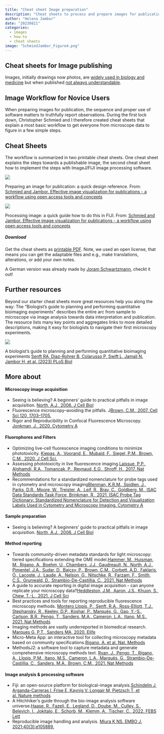 ```yaml
---
title: "Cheat sheet Image preparation"
description: "Cheat sheets to process and prepare images for publication"
author: "Helena Jambor"
date: "20230821"
categories:
  - images
  - how-to
  - cheat sheets
image: "SchmiedJambor_Figure4.png"
---
```

## Cheat sheets for Image publishing 
Images, initially drawings now photos, are  [widely used in biology and medicine](../Image_history/index.qmd) but when published [not always understandable](../Image_numbers/index.qmd). 

## Image Workflow for Novice Users
When preparing images for publication, the sequence and proper use of software matters to truthfully report observations. During the first lock down, Christopher Schmied and I therefore created cheat sheets that explain a most basic workflow to get everyone from microscope data to figure in a few simple steps. 

## Cheat Sheets
The workflow is summarized in two printable cheat sheets. One cheat sheet explains the steps towards a publishable image, the second cheat sheet how to implement the steps with ImageJ/FIJI image processing software. 

::: {#fig-helena}
![](SchmiedJambor_Figure4.png){fig-alt="Cheat sheet that explains all steps and commands in FIJI to process and image for publication"}

Preparing an image for publication: a quick design reference. From: <a href = "https://f1000research.com/articles/9-1373">Schmied and Jambor. Effective image visualization for publications - a workflow using open access tools and concepts</a>
::: 

:::{#fig-chris}
![](SchmiedJambor_Figure3.png){fig-alt="Cheat sheet that explains all steps and commands in FIJI to process and image for publication"}

Processing image: a quick guide how to do this in FIJI. From: <a href = "https://f1000research.com/articles/9-1373">Schmied and Jambor. Effective image visualization for publications - a workflow using open access tools and concepts </a>
:::


##### Download
Get the cheat sheets as <a href = "https://osf.io/cjp8w/">printable PDF</a>.
Note, we used an open license, that means you can get the adaptable files and e.g., make translations, alterations, or add your own notes. 

A German version was already made by <a href="https://joram.schwartzmann.de/cheat-sheet-wissenschaftliche-abbildungen.html">Joram Schwartzmann</a>, checkt it out!

## Further resources
Beyond our starter cheat sheets more great resources help you along the way: 
The “Biologist’s guide to planning and performing quantitative bioimaging experiments” describes the entire arc from sample to microscope via image analysis towards data interpretation and publication. The resource lists many key points and aggregates links to more detailed descriptions, making it easy for biologists to navigate their first microscopy experiments. 

:::{#fig-senft }
![](Senft.PNG)

A biologist’s guide to planning and performing quantitative bioimaging experiments <a href = "https://doi.org/10.1371/journal.pbio.3002167">Senft RA, Diaz-Rohrer B, Colarusso P, Swift L, Jamali N, Jambor H, et al. (2023) PLoS Biol</a>
:::

## More about
#### Microscopy image acquisition
<ul>
<li>Seeing is believing? A beginners’ guide to practical pitfalls in image acquisition. <a href ="https://doi.org/10.1083/jcb.200507103">North, A.J., 2006. J Cell Biol</a></li>
<li>Fluorescence microscopy--avoiding the pitfalls. J<a href ="https://doi.org/10.1242/jcs.03433">Brown, C.M., 2007. Cell Sci 120, 1703–1705. </a></li>
<li>Rigor and Reproducibility in Confocal Fluorescence Microscopy. <a href ="https://doi.org/10.1002/cyto.a.23924">Jonkman, J., 2020. Cytometry A</a></li>
</ul>

#### Fluorophores and Filters
<ul>
<li>Optimizing live-cell fluorescence imaging conditions to minimize phototoxicity. <a href ="https://doi.org/10.1242/jcs.242834">Kiepas, A., Voorand, E., Mubaid, F., Siegel, P.M., Brown, C.M., 2020. J Cell Sci. </a></li>
<li>Assessing phototoxicity in live fluorescence imaging.<a href ="https://doi.org/10.1038/nmeth.4344">Laissue, P.P., Alghamdi, R.A., Tomancak, P., Reynaud, E.G., Shroff, H., 2017. Nat Methods</a></li>
<li>Recommendations for a standardized nomenclature for probe tags used in cytometry and microscopy imaging<a href ="https://doi.org/10.1002/cyto.a.24224">Blenman, K.R.M., Spidlen, J., Parks, D.R., Moore, W., Treister, A., Leif, R., Bray, C., Goldberg, M., ISAC Data Standards Task Force, Brinkman, R., 2021. ISAC Probe Tag Dictionary: Standardized Nomenclature for Detection and Visualization Labels Used in Cytometry and Microscopy Imaging. Cytometry A</a></li>
</ul>

#### Sample preparation
<ul>
<li>Seeing is believing? A beginners’ guide to practical pitfalls in image acquisition. <a href ="https://doi.org/10.1083/jcb.200507103">North, A.J., 2006. J Cell Biol</a></li>
</ul>

#### Method reporting
<ul>
<li>Towards community-driven metadata standards for light microscopy: tiered specifications extending the OME model.<a href ="https://doi.org/10.1038/s41592-021-01327-9">Hammer, M., Huisman, M., Rigano, A., Boehm, U., Chambers, J.J., Gaudreault, N., North, A.J., Pimentel, J.A., Sudar, D., Bajcsy, P., Brown, C.M., Corbett, A.D., Faklaris, O., Lacoste, J., Laude, A., Nelson, G., Nitschke, R., Farzam, F., Smith, C.S., Grunwald, D., Strambio-De-Castillia, C., 2021.  Nat Methods</a></li>
<li>A guide to accurate reporting in digital image acquisition - can anyone replicate your microscopy data?<a href ="https://doi.org/10.1242/jcs.254144">Heddleston, J.M., Aaron, J.S., Khuon, S., Chew, T.-L., 2021.  J Cell Sci</a></li>
<li>Best practices and tools for reporting reproducible fluorescence microscopy methods. <a href ="https://doi.org/10.1038/s41592-021-01156-w">Montero Llopis, P., Senft, R.A., Ross-Elliott, T.J., Stephansky, R., Keeley, D.P., Koshar, P., Marqués, G., Gao, Y.-S., Carlson, B.R., Pengo, T., Sanders, M.A., Cameron, L.A., Itano, M.S., 2021. Nat Methods</a></li>
<li>Imaging methods are vastly underreported in biomedical research. <a href ="https://doi.org/10.7554/eLife.55133">Marques G, P.T., Sanders MA, 2020. Elife</a></li>
<li>Micro-Meta App: an interactive tool for collecting microscopy metadata based on community specifications.<a href ="">Rigano, A. et al.  Nat. Methods</a></li>
<li>MethodsJ2: a software tool to capture metadata and generate comprehensive microscopy methods text. <a href ="https://doi.org/10.1038/s41592-021-01290-5">Ryan, J., Pengo, T., Rigano, A., Llopis, P.M., Itano, M.S., Cameron, L.A., Marqués, G., Strambio-De-Castillia, C., Sanders, M.A., Brown, C.M., 2021. Nat Methods</a></li>
</ul>

#### Image analysis & processing software
<ul>
<li>Fiji: an open-source platform for biological-image analysis.<a href ="https://www.nature.com/articles/nmeth.2019">Schindelin J, Arganda-Carreras I, Frise E, Kaynig V, Longair M, Pietzsch T, et al. Nature methods</a></li>
<li>A Hitchhiker’s guide through the bio-image analysis software universe.<a href ="https://doi.org/10.1002/1873-3468.14451">Haase, R., Fazeli, E., Legland, D., Doube, M., Culley, S., Belevich, I., Jokitalo, E., Schorb, M., Klemm, A., Tischer, C., 2022. FEBS Lett</a></li>
<li>Reproducible image handling and analysis. <a href ="https://www.embopress.org/doi/full/10.15252/embj.2020105889">Miura K NS. EMBO J. 2021;40(3):e105889.</a></li>
</ul>

